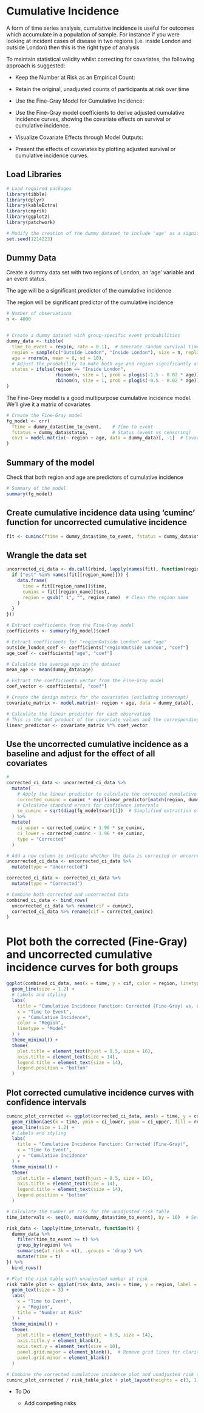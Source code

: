 # Cumulative Incidence

A form of time series analysis, cumulative incidence is useful for outcomes which accumulate in a population of sample. For instance if you were looking at incident cases of disease in two regions (i.e. inside London and outside London) then this is the right type of analysis

To maintain statistical validity whilst correcting for covariates, the following approach is suggested:

-   Keep the Number at Risk as an Empirical Count:

-   Retain the original, unadjusted counts of participants at risk over time

-   Use the Fine-Gray Model for Cumulative Incidence:

-   Use the Fine-Gray model coefficients to derive adjusted cumulative incidence curves, showing the covariate effects on survival or cumulative incidence.

-   Visualize Covariate Effects through Model Outputs:

-   Present the effects of covariates by plotting adjusted survival or cumulative incidence curves.

## Load Libraries

```r
# Load required packages
library(tibble)
library(dplyr)
library(kableExtra)
library(cmprsk)
library(ggplot2)
library(patchwork)

# Modify the creation of the dummy dataset to include 'age' as a significant factor
set.seed(1214223)
```

## Dummy Data

Create a dummy data set with two regions of London, an 'age' variable and an event status.

The age will be a significant predictor of the cumulative incidence

The region will be significant predictor of the cumulative incidence

```r
# Number of observations
n <- 4000


# Create a dummy dataset with group-specific event probabilities
dummy_data <- tibble(
  time_to_event = rexp(n, rate = 0.1),  # Generate random survival times
  region = sample(c("Outside London", "Inside London"), size = n, replace = TRUE),
  age = rnorm(n, mean = 8, sd = 10),
  # Adjust the probability to make both age and region significantly affect the event status
  status = ifelse(region == "Inside London",
                  rbinom(n, size = 1, prob = plogis(-1.5 - 0.02 * age)),  # Stronger logistic effect of age for "Inside London"
                  rbinom(n, size = 1, prob = plogis(-0.5 - 0.02 * age)))  # Weaker logistic effect of age for "Outside London"
)

```

The Fine-Grey model is a good multipurpose cumulative incidence model. We'll give it a matrix of covariates

```r

# Create the Fine-Gray model
fg_model <- crr(
  ftime = dummy_data$time_to_event,    # Time to event
  fstatus = dummy_data$status,         # Status (event vs censoring)
  cov1 = model.matrix(~ region + age, data = dummy_data)[, -1]  # Covariates (excluding intercept column)
)

```

## Summary of the model

Check that both region and age are predictors of cumulative incidence

```r
# Summary of the model
summary(fg_model)
```

## Create cumulative incidence data using 'cuminc' function for uncorrected cumulative incidence

```r
fit <- cuminc(ftime = dummy_data$time_to_event, fstatus = dummy_data$status, group = dummy_data$region)
```

## Wrangle the data set

```r
uncorrected_ci_data <- do.call(rbind, lapply(names(fit), function(region_name) {
  if ("est" %in% names(fit[[region_name]])) {
    data.frame(
      time = fit[[region_name]]$time,
      cuminc = fit[[region_name]]$est,
      region = gsub(" 1", "", region_name)  # Clean the region name
    )
  }
}))

# Extract coefficients from the Fine-Gray model
coefficients <- summary(fg_model)$coef

# Extract coefficients for "regionOutside London" and "age"
outside_london_coef <- coefficients["regionOutside London", "coef"]
age_coef <- coefficients["age", "coef"]

# Calculate the average age in the dataset
mean_age <- mean(dummy_data$age)

# Extract the coefficients vector from the Fine-Gray model
coef_vector <- coefficients[, "coef"]

# Create the design matrix for the covariates (excluding intercept)
covariate_matrix <- model.matrix(~ region + age, data = dummy_data)[, -1]  # Adjust as needed for additional covariates

# Calculate the linear predictor for each observation
# This is the dot product of the covariate values and the corresponding coefficients
linear_predictor <- covariate_matrix %*% coef_vector


```

## Use the uncorrected cumulative incidence as a baseline and adjust for the effect of all covariates

```r
# 
corrected_ci_data <- uncorrected_ci_data %>%
  mutate(
    # Apply the linear predictor to calculate the corrected cumulative incidence
    corrected_cuminc = cuminc * exp(linear_predictor[match(region, dummy_data$region)]),
    # Calculate standard errors for confidence intervals
    se_cuminc = sqrt(diag(fg_model$var)[1])  # Simplified extraction of standard error for illustration purposes
  ) %>%
  mutate(
    ci_upper = corrected_cuminc + 1.96 * se_cuminc,
    ci_lower = corrected_cuminc - 1.96 * se_cuminc,
    type = "Corrected"
  )

# Add a new column to indicate whether the data is corrected or uncorrected
uncorrected_ci_data <- uncorrected_ci_data %>%
  mutate(type = "Uncorrected")

corrected_ci_data <- corrected_ci_data %>%
  mutate(type = "Corrected")

# Combine both corrected and uncorrected data
combined_ci_data <- bind_rows(
  uncorrected_ci_data %>% rename(cif = cuminc),
  corrected_ci_data %>% rename(cif = corrected_cuminc)
)

```

# Plot both the corrected (Fine-Gray) and uncorrected cumulative incidence curves for both groups

```r
ggplot(combined_ci_data, aes(x = time, y = cif, color = region, linetype = type)) +
  geom_line(size = 1.2) +
  # Labels and styling
  labs(
    title = "Cumulative Incidence Function: Corrected (Fine-Gray) vs. Uncorrected",
    x = "Time to Event",
    y = "Cumulative Incidence",
    color = "Region",
    linetype = "Model"
  ) +
  theme_minimal() +
  theme(
    plot.title = element_text(hjust = 0.5, size = 16),
    axis.title = element_text(size = 14),
    legend.title = element_text(size = 14),
    legend.position = "bottom"
  )
```

## Plot corrected cumulative incidence curves with confidence intervals

```r

cuminc_plot_corrected <- ggplot(corrected_ci_data, aes(x = time, y = corrected_cuminc, color = region)) +
  geom_ribbon(aes(x = time, ymin = ci_lower, ymax = ci_upper, fill = region), alpha = 0.2) +
  geom_line(size = 1.2) +
  # Labels and styling
  labs(
    title = "Cumulative Incidence Function: Corrected (Fine-Gray)",
    x = "Time to Event",
    y = "Cumulative Incidence"
  ) +
  theme_minimal() +
  theme(
    plot.title = element_text(hjust = 0.5, size = 16),
    axis.title = element_text(size = 14),
    legend.title = element_text(size = 14),
    legend.position = "bottom"
  )

# Calculate the number at risk for the unadjusted risk table
time_intervals <- seq(0, max(dummy_data$time_to_event), by = 10)  # Set time intervals (e.g., every 10 units)

risk_data <- lapply(time_intervals, function(t) {
  dummy_data %>%
    filter(time_to_event >= t) %>%
    group_by(region) %>%
    summarise(at_risk = n(), .groups = 'drop') %>%
    mutate(time = t)
}) %>%
  bind_rows()

# Plot the risk table with unadjusted number at risk
risk_table_plot <- ggplot(risk_data, aes(x = time, y = region, label = at_risk)) +
  geom_text(size = 3) +
  labs(
    x = "Time to Event",
    y = "Region",
    title = "Number at Risk"
  ) +
  theme_minimal() +
  theme(
    plot.title = element_text(hjust = 0.5, size = 14),
    axis.title.y = element_blank(),
    axis.text.y = element_text(size = 10),
    panel.grid.major = element_blank(),  # Remove grid lines for clarity
    panel.grid.minor = element_blank()
  )

# Combine the corrected cumulative incidence plot and unadjusted risk table using patchwork
cuminc_plot_corrected / risk_table_plot + plot_layout(heights = c(3, 1))


```

-   To Do

    -   Add competing risks
